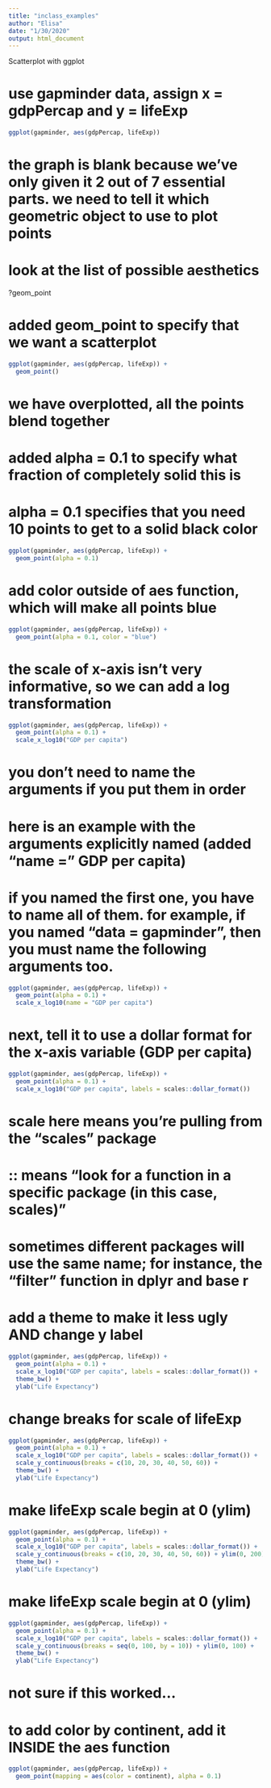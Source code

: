 ```yaml
---
title: "inclass_examples"
author: "Elisa"
date: "1/30/2020"
output: html_document
---
```


Scatterplot with ggplot

# use gapminder data, assign x = gdpPercap and y = lifeExp
```r
ggplot(gapminder, aes(gdpPercap, lifeExp))
```


# the graph is blank because we've only given it 2 out of 7 essential parts. we need to tell it which geometric object to use to plot points

# look at the list of possible aesthetics
?geom_point

# added geom_point to specify that we want a scatterplot
```r
ggplot(gapminder, aes(gdpPercap, lifeExp)) +
  geom_point()
```

# we have overplotted, all the points blend together

# added alpha = 0.1 to specify what fraction of completely solid this is
# alpha = 0.1 specifies that you need 10 points to get to a solid black color
```r
ggplot(gapminder, aes(gdpPercap, lifeExp)) +
  geom_point(alpha = 0.1)
```

# add color outside of aes function, which will make all points blue
```r
ggplot(gapminder, aes(gdpPercap, lifeExp)) +
  geom_point(alpha = 0.1, color = "blue")
```

# the scale of x-axis isn't very informative, so we can add a log transformation

```r
ggplot(gapminder, aes(gdpPercap, lifeExp)) +
  geom_point(alpha = 0.1) +
  scale_x_log10("GDP per capita")
```
# you don't need to name the arguments if you put them in order

# here is an example with the arguments explicitly named (added "name =" GDP per capita)
# if you named the first one, you have to name all of them. for example, if you named "data = gapminder", then you must name the following arguments too.
```r
ggplot(gapminder, aes(gdpPercap, lifeExp)) +
  geom_point(alpha = 0.1) +
  scale_x_log10(name = "GDP per capita")
```

# next, tell it to use a dollar format for the x-axis variable (GDP per capita)
```r
ggplot(gapminder, aes(gdpPercap, lifeExp)) +
  geom_point(alpha = 0.1) +
  scale_x_log10("GDP per capita", labels = scales::dollar_format())
```

# scale here means you're pulling from the "scales" package
# :: means "look for a function in a specific package (in this case, scales)"
# sometimes different packages will use the same name; for instance, the "filter" function in dplyr and base r

# add a theme to make it less ugly AND change y label
```r
ggplot(gapminder, aes(gdpPercap, lifeExp)) +
  geom_point(alpha = 0.1) +
  scale_x_log10("GDP per capita", labels = scales::dollar_format()) +
  theme_bw() +
  ylab("Life Expectancy")
```

# change breaks for scale of lifeExp
```r
ggplot(gapminder, aes(gdpPercap, lifeExp)) +
  geom_point(alpha = 0.1) +
  scale_x_log10("GDP per capita", labels = scales::dollar_format()) +
  scale_y_continuous(breaks = c(10, 20, 30, 40, 50, 60)) +
  theme_bw() +
  ylab("Life Expectancy")
```

# make lifeExp scale begin at 0 (ylim)
```r
ggplot(gapminder, aes(gdpPercap, lifeExp)) +
  geom_point(alpha = 0.1) +
  scale_x_log10("GDP per capita", labels = scales::dollar_format()) +
  scale_y_continuous(breaks = c(10, 20, 30, 40, 50, 60)) + ylim(0, 200) +
  theme_bw() +
  ylab("Life Expectancy")
```

# make lifeExp scale begin at 0 (ylim)
```r
ggplot(gapminder, aes(gdpPercap, lifeExp)) +
  geom_point(alpha = 0.1) +
  scale_x_log10("GDP per capita", labels = scales::dollar_format()) +
  scale_y_continuous(breaks = seq(0, 100, by = 10)) + ylim(0, 100) +
  theme_bw() +
  ylab("Life Expectancy")
```

# not sure if this worked...




# to add color by continent, add it INSIDE the aes function
```r
ggplot(gapminder, aes(gdpPercap, lifeExp)) +
  geom_point(mapping = aes(color = continent), alpha = 0.1)
```





